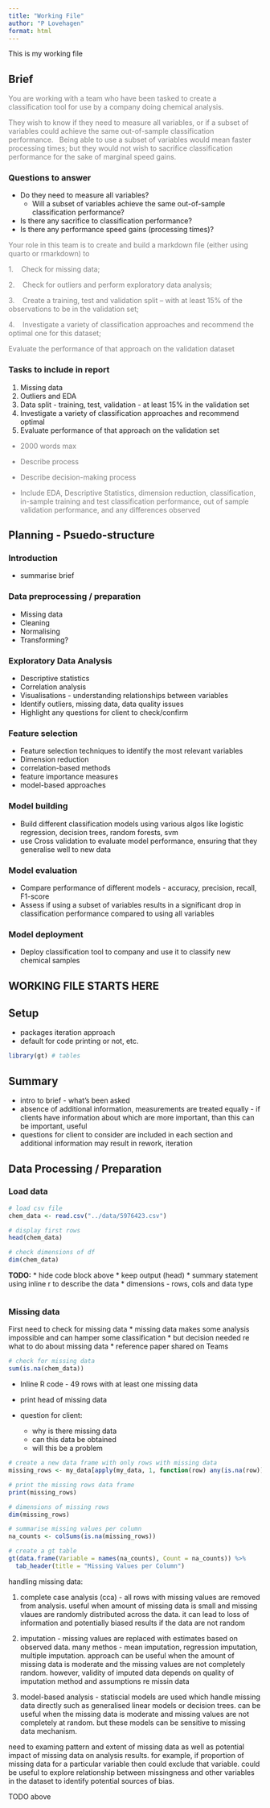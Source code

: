 ```yaml
---
title: "Working File"
author: "P Lovehagen"
format: html
---
```


This is my working file

## Brief

::: {#brief style="color: gray"}
You are working with a team who have been tasked to create a classification tool for use by a company doing chemical analysis.

They wish to know if they need to measure all variables, or if a subset of variables could achieve the same out-of-sample classification performance.   Being able to use a subset of variables would mean faster processing times; but they would not wish to sacrifice classification performance for the sake of marginal speed gains.
:::

### Questions to answer

-   Do they need to measure all variables?
    -   Will a subset of variables achieve the same out-of-sample classification performance?
-   Is there any sacrifice to classification performance?
-   Is there any performance speed gains (processing times)?

::: {#Task style="color: gray"}
Your role in this team is to create and build a markdown file (either using quarto or rmarkdown) to

1.    Check for missing data;

2.    Check for outliers and perform exploratory data analysis;

3.    Create a training, test and validation split -- with at least 15% of the observations to be in the validation set;

4.    Investigate a variety of classification approaches and recommend the optimal one for this dataset;

Evaluate the performance of that approach on the validation dataset
:::

### Tasks to include in report

1.  Missing data
2.  Outliers and EDA
3.  Data split - training, test, validation - at least 15% in the validation set
4.  Investigate a variety of classification approaches and recommend optimal
5.  Evaluate performance of that approach on the validation set

::: {#Report style="color: gray"}
-   2000 words max

-   Describe process

-   Describe decision-making process

-   Include EDA, Descriptive Statistics, dimension reduction, classification, in-sample training and test classification performance, out of sample validation performance, and any differences observed
:::

## Planning - Psuedo-structure

### Introduction

-   summarise brief

### Data preprocessing / preparation

-   Missing data
-   Cleaning
-   Normalising
-   Transforming?

### Exploratory Data Analysis

-   Descriptive statistics
-   Correlation analysis
-   Visualisations - understanding relationships between variables
-   Identify outliers, missing data, data quality issues
-   Highlight any questions for client to check/confirm

### Feature selection

-   Feature selection techniques to identify the most relevant variables
-   Dimension reduction
-   correlation-based methods
-   feature importance measures
-   model-based approaches

### Model building

-   Build different classification models using various algos like logistic regression, decision trees, random forests, svm
-   use Cross validation to evaluate model performance, ensuring that they generalise well to new data

### Model evaluation

-   Compare performance of different models - accuracy, precision, recall, F1-score
-   Assess if using a subset of variables results in a significant drop in classification performance compared to using all variables

### Model deployment

-   Deploy classification tool to company and use it to classify new chemical samples

## WORKING FILE STARTS HERE

## Setup

* packages iteration approach
* default for code printing or not, etc. 

```r
library(gt) # tables
```

## Summary

* intro to brief - what's been asked
* absence of additional information, measurements are treated equally - if clients have information about which are more important, than this can be important, useful
* questions for client to consider are included in each section and additional information may result in rework, iteration

## Data Processing / Preparation

### Load data

```r
# load csv file
chem_data <- read.csv("../data/5976423.csv")

# display first rows
head(chem_data)

# check dimensions of df
dim(chem_data)
```

**TODO:**
* hide code block above
* keep output (head)
* summary statement using inline r to describe the data
  * dimensions - rows, cols and data type

```r

```
### Missing data

First need to check for missing data
* missing data makes some analysis impossible and can hamper some classification
* but decision needed re what to do about missing data
* reference paper shared on Teams

```r
# check for missing data
sum(is.na(chem_data))
```

* Inline R code - 49 rows with at least one missing data
* print head of missing data

* question for client:
  * why is there missing data
  * can this data be obtained
  * will this be a problem

```r
# create a new data frame with only rows with missing data
missing_rows <- my_data[apply(my_data, 1, function(row) any(is.na(row))), ]

# print the missing rows data frame
print(missing_rows)

# dimensions of missing rows
dim(missing_rows)
```



```r

# summarise missing values per column 
na_counts <- colSums(is.na(missing_rows))

# create a gt table 
gt(data.frame(Variable = names(na_counts), Count = na_counts)) %>%
  tab_header(title = "Missing Values per Column")

```

handling missing data: 

1. complete case analysis (cca) - all rows with missing values are removed from analysis.  useful when amount of missing data is small and missing vlaues are randomly distributed across the data.  it can lead to loss of information and potentially biased results if the data are not random

2. imputation - missing values are replaced with estimates based on observed data.  many methos - mean imputation, regression imputation, multiple imputation.  approach can be useful when the amount of missing data is moderate and the missing values are not completely random.  however, validity of imputed data depends on quality of imputation method and assumptions re missin data

3. model-based analysis - statiscial models are used which handle missing data directly such as generalised linear models or decision trees.  can be useful when the missing data is moderate and missing values are not completely at random.  but these models can be sensitive to missing data mechanism. 

need to examing pattern and extent of missing data as well as potential impact of missing data on analysis results.  for example, if proportion of missing data for a particular variable then could exclude that variable.  could be useful to explore relationship between missingness and other variables in the dataset to identify potential sources of bias.

TODO above
